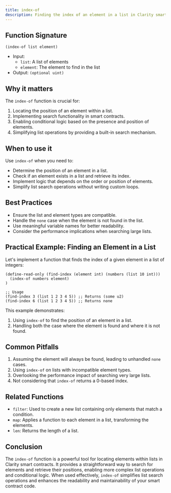```yaml
---
title: index-of
description: Finding the index of an element in a list in Clarity smart contracts.
---
```


## Function Signature

```clarity
(index-of list element)
```

- Input: 
  - `list`: A list of elements
  - `element`: The element to find in the list
- Output: `(optional uint)`

## Why it matters

The `index-of` function is crucial for:

1. Locating the position of an element within a list.
2. Implementing search functionality in smart contracts.
3. Enabling conditional logic based on the presence and position of elements.
4. Simplifying list operations by providing a built-in search mechanism.

## When to use it

Use `index-of` when you need to:

- Determine the position of an element in a list.
- Check if an element exists in a list and retrieve its index.
- Implement logic that depends on the order or position of elements.
- Simplify list search operations without writing custom loops.

## Best Practices

- Ensure the list and element types are compatible.
- Handle the `none` case when the element is not found in the list.
- Use meaningful variable names for better readability.
- Consider the performance implications when searching large lists.

## Practical Example: Finding an Element in a List

Let's implement a function that finds the index of a given element in a list of integers:

```clarity
(define-read-only (find-index (element int) (numbers (list 10 int)))
  (index-of numbers element)
)

;; Usage
(find-index 3 (list 1 2 3 4 5)) ;; Returns (some u2)
(find-index 6 (list 1 2 3 4 5)) ;; Returns none
```

This example demonstrates:
1. Using `index-of` to find the position of an element in a list.
2. Handling both the case where the element is found and where it is not found.

## Common Pitfalls

1. Assuming the element will always be found, leading to unhandled `none` cases.
2. Using `index-of` on lists with incompatible element types.
3. Overlooking the performance impact of searching very large lists.
4. Not considering that `index-of` returns a 0-based index.

## Related Functions

- `filter`: Used to create a new list containing only elements that match a condition.
- `map`: Applies a function to each element in a list, transforming the elements.
- `len`: Returns the length of a list.

## Conclusion

The `index-of` function is a powerful tool for locating elements within lists in Clarity smart contracts. It provides a straightforward way to search for elements and retrieve their positions, enabling more complex list operations and conditional logic. When used effectively, `index-of` simplifies list search operations and enhances the readability and maintainability of your smart contract code.
